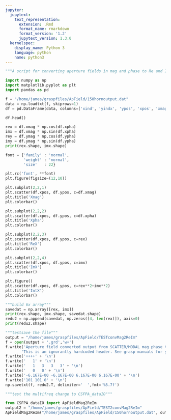```yaml
---
jupyter:
  jupytext:
    text_representation:
      extension: .Rmd
      format_name: rmarkdown
      format_version: '1.2'
      jupytext_version: 1.3.0
  kernelspec:
    display_name: Python 3
    language: python
    name: python3
---
```


```python
"""A script for converting aperture fields in mag and phase to Re and Im. Also will test a function to add to CSFPA_datIO"""
```

```python
import numpy as np
import matplotlib.pyplot as plt
import pandas as pd
```

```python
f = "/home/james/graspfiles/ApField/150hornoutput.dat"
data = np.loadtxt(f, skiprows=1)
df = pd.DataFrame(data, columns=['xind', 'yindx', 'ypos', 'xpos', 'xmag', 'xpha', 'ymag', 'ypha'])

```

```python
df.head()

```

```python
rex = df.xmag * np.cos(df.xpha)
imx = df.xmag * np.sin(df.xpha)
rey = df.ymag * np.cos(df.ypha)
imy = df.ymag * np.sin(df.ypha)
print(rex.shape, imx.shape)
```

```python
font = {'family' : 'normal',
        'weight' : 'normal',
        'size'   : 22}

plt.rc('font', **font)
plt.figure(figsize=(12,10))

plt.subplot(2,2,1)
plt.scatter(df.xpos, df.ypos, c=df.xmag)
plt.title('Xmag')
plt.colorbar()

plt.subplot(2,2,2)
plt.scatter(df.xpos, df.ypos, c=df.xpha)
plt.title('Xpha')
plt.colorbar()

plt.subplot(2,2,3)
plt.scatter(df.xpos, df.ypos, c=rex)
plt.title('ReX')
plt.colorbar()

plt.subplot(2,2,4)
plt.scatter(df.xpos, df.ypos, c=imx)
plt.title('ImX')
plt.colorbar()

plt.figure()
plt.scatter(df.xpos, df.ypos, c=rex**2+imx**2)
plt.title('IntX')
plt.colorbar()
```

```python
"""build 6x array"""
savedat = np.array([rex, imx])
print(rex.shape, imx.shape, savedat.shape)
redu2 = np.append(savedat, np.zeros([4, len(rex)]), axis=0)
print(redu2.shape)
```

```python
"""testsave the file"""
output = "/home/james/graspfiles/ApField/TESTconvMag2ReIm"
f = open(output + '.grd','w+')
f.write('Aperture field converted output from SCATTER/MODAL mag phase to GRASP format Re Im' + '\n' +
       'This is an ignorantly hardcoded header. See grasp manuals for you own header'+'\n')
f.write('++++' + '\n')
f.write('   1' + '\n')
f.write('   1   3   3   3' + '\n')
f.write('   0   0' + '\n')
f.write('-6.167E-00 -6.167E-00 6.167E-00 6.167E-00' + '\n')
f.write('101 101 0' + '\n')
np.savetxt(f, redu2.T, delimiter='  ',fmt='%5.7f')
```

```python
"""test the multifreq change to CSFPA_dataIO"""
```

```python
from CSFPA_dataIO import ApFieldMag2ReIm
output2 = "/home/james/graspfiles/ApField/TEST2convMag2ReIm"
ApFieldMag2ReIm("/home/james/graspfiles/ApField/150hornoutput.dat", output2)
```

```python

```
